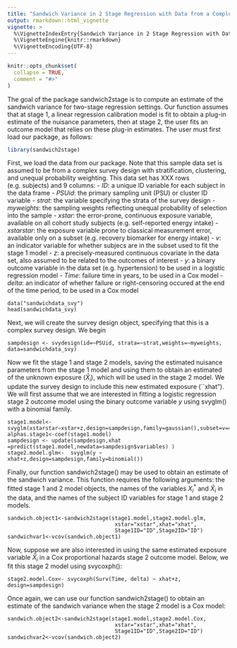 ```yaml
---
title: "Sandwich Variance in 2 Stage Regression with Data from a Complex Survey Design"
output: rmarkdown::html_vignette
vignette: >
  %\VignetteIndexEntry{Sandwich Variance in 2 Stage Regression with Data from a Complex Survey Design}
  %\VignetteEngine{knitr::rmarkdown}
  %\VignetteEncoding{UTF-8}
---
```


```r
knitr::opts_chunk$set(
  collapse = TRUE,
  comment = "#>"
)
```

The goal of the package sandwich2stage is to compute an estimate of the sandwich variance for two-stage regression settings. Our function assumes that at stage 1, a linear regression calibration model is fit to obtain a plug-in estimate of the nuisance parameters, then at stage 2, the user fits an outcome model that relies on these plug-in estimates. The user must first load our package, as follows: 

```r
library(sandwich2stage)
```

First, we load the data from our package. Note that this sample data set is assumed to be from a complex survey design with stratification, clustering, and unequal probability weighting. This data set has XXX rows (e.g. subjects) and 9 columns:
- $ID$: a unique ID variable for each subject in the data frame
- $PSUid$: the primary sampling unit (PSU) or cluster ID variable
- $strat$: the variable specifying the strata of the survey design
- $myweights$: the sampling weights reflecting unequal probability of selection into the sample
- $xstar$: the error-prone, continuous exposure variable, available on all cohort study subjects (e.g. self-reported energy intake)
- $xstarstar$: the exposure variable prone to classical measurement error, available only on a subset (e.g. recovery biomarker for energy intake)
- $v$: an indicator variable for whether subjecs are in the subset used to fit the stage 1 model
- $z$: a precisely-measured continuous covariate in the data set, also assumed to be related to the outcomes of interest
- $y$: a binary outcome variable in the data set (e.g. hypertension) to be used in a logistic regression model
- $Time$: failure time in years, to be used in a Cox model
- $delta$: an indicator of whether failure or right-censoring occured at the end of the time period, to be used in a Cox model

```load
data("sandwichdata_svy")
head(sandwichdata_svy)
```

Next, we will create the survey design object, specifying that this is a complex survey design. We begin

```svy
sampdesign <- svydesign(id=~PSUid, strata=~strat,weights=~myweights, data=sandwichdata_svy)  
```
Now we fit the stage 1 and stage 2 models, saving the estimated nuisance parameters from the stage 1 model and using them to obtain an estimated of the unknown exposure ($\hat{X}_i$), which will be used in the stage 2 model. We update the survey design to include this new estimated exposure (``xhat"). We will first assume that we are interested in fitting a logistic regression stage 2 outcome model using the binary outcome variable $y$ using svyglm() with a binomial family.

```fit
stage1.model<-svyglm(xstarstar~xstar+z,design=sampdesign,family=gaussian(),subset=v==1)
alphas.stage1<-coef(stage1.model)
sampdesign <- update(sampdesign,xhat =predict(stage1.model,newdata=sampdesign$variables) )
stage2.model.glm<-  svyglm(y ~ xhat+z,design=sampdesign,family=binomial())
```

Finally, our function sandwich2stage() may be used to obtain an estimate of the sandwich variance. This function requires the following arguments: the fitted stage 1 and 2 model objects, the names of the variables $X^*_i$ and $\hat{X}_i$ in the data, and the names of the subject ID variables for stage 1 and stage 2 models. 


```obtain
sandwich.object1<-sandwich2stage(stage1.model,stage2.model.glm,
                                  xstar="xstar",xhat="xhat",
                                  Stage1ID="ID",Stage2ID="ID")
sandwichvar1<-vcov(sandwich.object1)
```

Now, suppose we are also interested in using the same estimated exposure variable $\hat{X}_i$ in a Cox proportional hazards stage 2 outcome model. Below, we fit this stage 2 model using svycoxph():

```fit
stage2.model.Cox<- svycoxph(Surv(Time, delta) ~ xhat+z, design=sampdesign)
```

Once again, we can use our function sandwich2stage() to obtain an estimate of the sandwich variance when the stage 2 model is a Cox model:

```obtain
sandwich.object2<-sandwich2stage(stage1.model,stage2.model.Cox,
                                  xstar="xstar",xhat="xhat",
                                  Stage1ID="ID",Stage2ID="ID")
sandwichvar2<-vcov(sandwich.object2)
```
